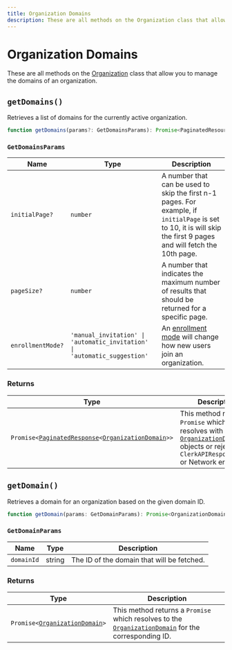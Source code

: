 ```yaml
---
title: Organization Domains
description: These are all methods on the Organization class that allow you to manage the domains of an organization.
---
```


# Organization Domains

These are all methods on the [Organization](/docs/references/javascript/organization/organization) class that allow you to manage the domains of an organization.

## `getDomains()`

Retrieves a list of domains for the currently active organization.

```typescript
function getDomains(params?: GetDomainsParams): Promise<PaginatedResources<OrganizationDomain>>;
```

### `GetDomainsParams`

| Name | Type | Description |
| --- | --- | --- |
| `initialPage?` | `number` | A number that can be used to skip the first n-1 pages. For example, if `initialPage` is set to 10, it is will skip the first 9 pages and will fetch the 10th page. |
| `pageSize?` | `number` | A number that indicates the maximum number of results that should be returned for a specific page. |
| `enrollmentMode?` | `'manual_invitation' \| 'automatic_invitation' \| 'automatic_suggestion'` | An [enrollment mode][enrollment-mode-ref] will change how new users join an organization. |

### Returns

| Type | Description |
| --- | --- |
| <code>Promise\<[PaginatedResponse][pag-res-ref]\<[OrganizationDomain][org-domain-ref]\>></code> | This method returns a `Promise` which resolves with a list of [`OrganizationDomain`][org-domain-ref] objects or rejects with `ClerkAPIResponseError` or Network error. |


## `getDomain()`

Retrieves a domain for an organization based on the given domain ID.

```typescript
function getDomain(params: GetDomainParams): Promise<OrganizationDomain>;
```

### `GetDomainParams`

| Name | Type | Description |
| --- | --- | --- |
| `domainId` | string |  The ID of the domain that will be fetched. |

### Returns

| Type | Description |
| --- | --- |
| <code>Promise\<[OrganizationDomain][org-domain-ref]\></code> | This method returns a `Promise` which resolves to the [`OrganizationDomain`][org-domain-ref] for the corresponding ID. |

[org-domain-ref]: /docs/references/javascript/organization-domain
[pag-res-ref]: /docs/references/javascript/types/clerk-paginated-response
[enrollment-mode-ref]: /docs/organizations/verified-domains#enrollment-modes